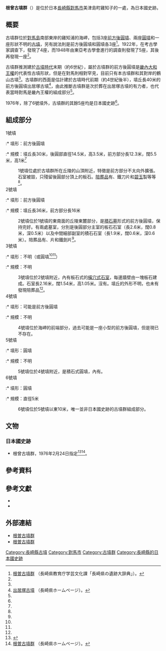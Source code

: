 {{Citation style|time=2017-02-11+00:00}}
'''根曾古墳群'''（{{jpn|j=根曽古墳群|hg=ねそこふんぐん|rm=Nesokofungun}}）是位於日本[[長崎縣|長崎縣]][[對馬市|對馬市]]美津島町雞知子的一處{{Link-ja|古墳群|古墳群}}，為日本國史跡。

== 概要 ==
古墳群位於[[對馬島|對馬島]]南部東岸的雞知浦的海岬，包括3座[[前方後圓墳|前方後圓墳]]、兩座[[圓墳|圓墳]]和一座形狀不明的[[古墳|古墳]]，另有說法則是前方後圓墳和圓墳各3座<ref name="長崎県の遺跡">[http://www.pref.nagasaki.jp/jiten/index.php/view/181 根曽古墳群] {{Wayback|url=http://www.pref.nagasaki.jp/jiten/index.php/view/181 |date=20160304194339 }}（長崎県教育庁学芸文化課「長崎県の遺跡大辞典」）。</ref>{{Sfn|根曽古墳群（続古墳）|2002年}}。1922年，在考古學家{{Link-ja|後藤守一|後藤守一}}調查下，發現了4座，而1948年由東亞考古學會進行的調查則發現了5座，其後再發現一座<ref name="長崎県の遺跡"/>。

古墳群推測建於[[古墳時代|古墳時代]]末期（約6世紀）{{Sfn|根曽古墳群（続古墳）|2002年}}，屬於古墳群的前方後圓墳是[[畿內|畿內]][[大和王權|大和王權]]的代表性古墳形狀，但是在對馬則相對罕見，目前只有本古墳群和其對岸的鶴山古墳<ref name="国指定"/>。古墳群的西面是估計建於古墳時代前期（約4世紀後半），墳丘長40米的前方後圓墳出居塚古墳<ref>[http://www.pref.nagasaki.jp/bunkadb/index.php/view/514 出居塚古墳] {{Wayback|url=http://www.pref.nagasaki.jp/bunkadb/index.php/view/514 |date=20181125204056 }}（長崎県ホームページ）。</ref>，由此推斷古墳群是次於葬在出居塚古墳的有力者，也代表當時對馬是畿內王權的組成部分<ref name="長崎県"/>。

1976年，除了6號墳外，古墳群的其餘5座均是日本國史跡{{Sfn|根曽古墳群（続古墳）|2002年}}<ref name="国指定"/>。

== 組成部分 ==
; 1號墳
:* 墳形：前方後圓墳
:* 規模：墳丘長30米，後圓部直徑14.5米，高3.5米，前方部分長12.3米，闊5.5米，高1米<ref name="国指定"/>
: 1號墳位處於古墳群所在丘陵的山頂附近，特徵是前方部分不太向外擴張。石室被毀，只殘留後圓部分頂上的板石。[[陪葬品|陪葬品]]有{{Link-ja|鐵鏃|鉄鏃}}、鐵刀片和[[碧玉|碧玉]]製{{Link-ja|管玉|管玉}}等等{{Sfn|根曽古墳群（続古墳）|2002年}}<ref name="国指定"/>。
; 2號墳
:* 墳形：前方後圓墳
:* 規模：墳丘長36米，前方部分長16米{{Sfn|根曽古墳群（続古墳）|2002年}}
: 2號墳位於1號墳的東南面的丘陵東麓部分，是[[積石墓|積石墓]]形式的前方後圓墳，保持完好。有兩處墓室，分別是後圓部分主室的板石石室（長2.6米，闊0.8米，深0.5米）以及中間細部副室的積石石室（長1.9米，闊0.6米，深0.6米）。陪葬品有{{Link-ja|須惠器|須恵器}}、{{Link-ja|土師器|土師器}}片和鐵劍片{{Sfn|根曽古墳群（続古墳）|2002年}}<ref name="国指定"/>。
; 3號墳
:* 墳形：不明{{Sfn|根曽古墳群（続古墳）|2002年}}（或圓墳<ref name="長崎県の遺跡"/><ref name="国指定"/>）
:* 規模：不明
: 3號墳位於2號墳附近，內有板石式的[[橫穴式石室|橫穴式石室]]，每邊牆壁由一塊板石建成。石室長2.16米，闊1.54米，高1.05米。沒有{{Link-ja|羨道|羨道}}。墳丘的外形不明，也未有發現陪葬品{{Sfn|根曽古墳群（続古墳）|2002年}}<ref name="国指定"/>。
; 4號墳
:* 墳形：可能是前方後圓墳
:* 規模：不明
: 4號墳位於海岬的前端部分，過去可能是一座小型的前方後圓墳，但是現已不存在{{Sfn|根曽古墳群（続古墳）|2002年}}。
; 5號墳
:* 墳形：圓墳
:* 規模：不明
: 5號墳位於4號墳附近，是積石式圓墳，內有{{Link-ja|箱式石棺|箱式石棺|箱形石棺}}{{Sfn|根曽古墳群（続古墳）|2002年}}。
; 6號墳
:* 墳形：圓墳
:* 規模：直徑5米{{Sfn|根曽古墳群（続古墳）|2002年}}
: 6號墳位於5號墳以東10米，唯一並非日本國史跡的古墳群組成部分。

== 文物 ==
=== 日本國史跡 ===
* 根曾古墳群，1976年2月24日指定<ref name="国指定">{{日本國指定文化財等數據庫|401|2773|根曽古墳群}}</ref><ref name="長崎県">[http://www.pref.nagasaki.jp/bunkadb/index.php/view/504 根曽古墳群] {{Wayback|url=http://www.pref.nagasaki.jp/bunkadb/index.php/view/504 |date=20200713133551 }}（長崎県ホームページ）。</ref>。

== 參考資料 ==
{{reflist}}

== 參考文獻 ==
* {{Cite book|editor=|author=|year=2001|script-chapter=ja:根曾古墳群|script-title=ja:日本歴史地名大系 43 長崎県の地名|publisher=[[平凡社|平凡社]]|isbn=978-4582490435|ref={{Harvid|根曾古墳群（平凡社）|2001年}}}}
* {{Cite book|editor=|author=田川肇|year=2002|script-chapter=ja:根曽古墳群|script-title=ja:続 日本古墳大辞典 |publisher={{Link-ja|東京堂出版|東京堂出版}} |isbn=978-4490105995|ref={{Harvid|根曽古墳群（続古墳）|2002年}}}}

== 外部連結 ==
* [http://www.pref.nagasaki.jp/bunkadb/index.php/view/504 根曽古墳群] {{Wayback|url=http://www.pref.nagasaki.jp/bunkadb/index.php/view/504 |date=20200713133551 }}
* [https://web.archive.org/web/20160304194339/http://www.pref.nagasaki.jp/jiten/index.php/view/181 根曽古墳群]

{{DEFAULTSORT:Nesokofungun}}
[[Category:長崎縣古墳|Category:長崎縣古墳]]
[[Category:對馬市|Category:對馬市]]
[[Category:古墳群|Category:古墳群]]
[[Category:長崎縣的日本國史跡|Category:長崎縣的日本國史跡]]